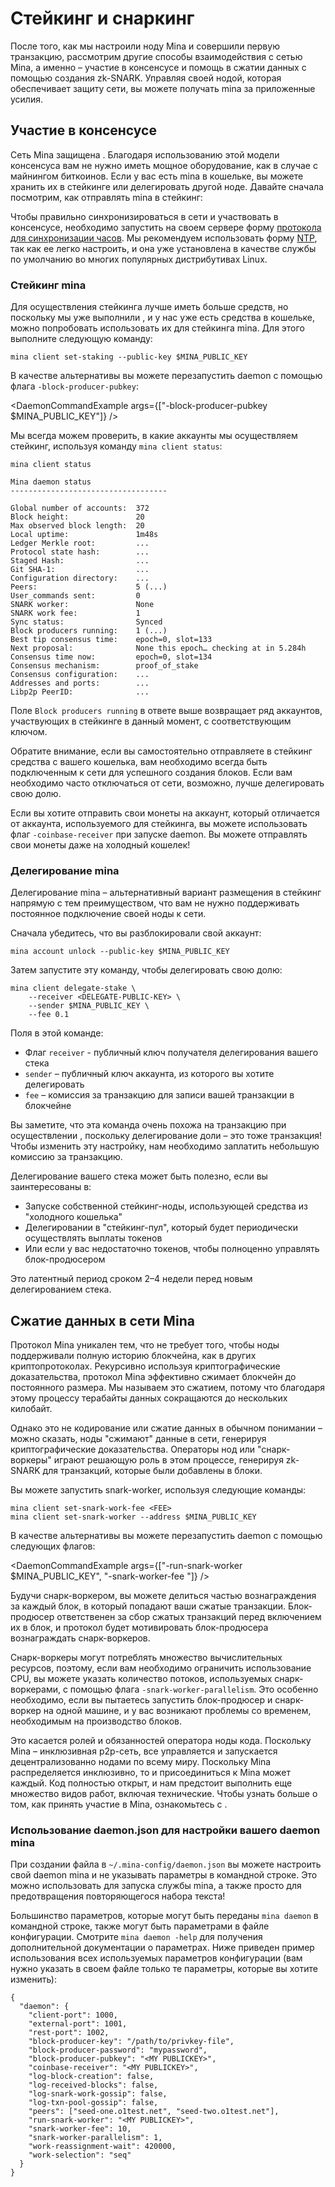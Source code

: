 
# Стейкинг и снаркинг

После того, как мы настроили ноду Mina и совершили первую транзакцию, рассмотрим другие способы взаимодействия с сетью Mina, а именно – участие в консенсусе и помощь в сжатии данных с помощью создания zk-SNARK. Управляя своей нодой, которая обеспечивает защиту сети, вы можете получать mina за приложенные усилия.

## Участие в консенсусе

Сеть Mina защищена <DocLink copy="консенсусом Proof-of-Stake" url="/glossary#proof-of-stake" />. Благодаря использованию этой модели консенсуса вам не нужно иметь мощное оборудование, как в случае с майнингом биткоинов. Если у вас есть mina в кошельке, вы можете хранить их в стейкинге или делегировать другой ноде. Давайте сначала посмотрим, как отправлять mina в стейкинг:

<Alert kind="warning">

Чтобы правильно синхронизироваться в сети и участвовать в консенсусе, необходимо запустить на своем сервере форму [протокола для синхронизации часов](https://en.wikipedia.org/wiki/Clock_synchronization). Мы рекомендуем использовать форму [NTP](https://en.wikipedia.org/wiki/Network_Time_Protocol), так как ее легко настроить, и она уже установлена в качестве службы по умолчанию во многих популярных дистрибутивах Linux.

</Alert>

### Стейкинг mina

Для осуществления стейкинга лучше иметь больше средств, но поскольку мы уже выполнили <DocLink copy="предыдущий шаг" url="/using-mina/send-payment#make-a-payment" />, и у нас уже есть средства в кошельке, можно попробовать использовать их для стейкинга mina. Для этого выполните следующую команду:

    mina client set-staking --public-key $MINA_PUBLIC_KEY

В качестве альтернативы вы можете перезапустить daemon с помощью флага `-block-producer-pubkey`:

<DaemonCommandExample args={["-block-producer-pubkey $MINA_PUBLIC_KEY"]} />

Мы всегда можем проверить, в какие аккаунты мы осуществляем стейкинг, используя команду `mina client status`:

```
mina client status

Mina daemon status
-----------------------------------

Global number of accounts:  372
Block height:               20
Max observed block length:  20
Local uptime:               1m48s
Ledger Merkle root:         ...
Protocol state hash:        ...
Staged Hash:                ...
Git SHA-1:                  ...
Configuration directory:    ...
Peers:                      5 (...)
User_commands sent:         0
SNARK worker:               None
SNARK work fee:             1
Sync status:                Synced
Block producers running:    1 (...)
Best tip consensus time:    epoch=0, slot=133
Next proposal:              None this epoch… checking at in 5.284h
Consensus time now:         epoch=0, slot=134
Consensus mechanism:        proof_of_stake
Consensus configuration:    ...
Addresses and ports:        ...
Libp2p PeerID:              ...
```

Поле `Block producers running` в ответе выше возвращает ряд аккаунтов, участвующих в стейкинге в данный момент, с соответствующим ключом.

<Alert kind="warning">

Обратите внимание, если вы самостоятельно отправляете в стейкинг средства с вашего кошелька, вам необходимо всегда быть подключенным к сети для успешного создания блоков. Если вам необходимо часто отключаться от сети, возможно, лучше делегировать свою долю.

</Alert>

Если вы хотите отправить свои монеты на аккаунт, который отличается от аккаунта, используемого для стейкинга, вы можете использовать флаг `-coinbase-receiver` при запуске daemon. Вы можете отправлять свои монеты даже на холодный кошелек!

### Делегирование mina

Делегирование mina – альтернативный вариант размещения в стейкинг напрямую с тем преимуществом, что вам не нужно поддерживать постоянное подключение своей ноды к сети.

Сначала убедитесь, что вы разблокировали свой аккаунт:

    mina account unlock --public-key $MINA_PUBLIC_KEY

Затем запустите эту команду, чтобы делегировать свою долю:

    mina client delegate-stake \
        --receiver <DELEGATE-PUBLIC-KEY> \
        --sender $MINA_PUBLIC_KEY \
        --fee 0.1

Поля в этой команде:

- Флаг `receiver` - публичный ключ получателя делегирования вашего стека
- `sender` – публичный ключ аккаунта, из которого вы хотите делегировать
- `fee` – комиссия за транзакцию для записи вашей транзакции в блокчейне

Вы заметите, что эта команда очень похожа на транзакцию при осуществлении <DocLink copy="платежа" url="/using-mina/send-payment#make-a-payment" />, поскольку делегирование доли – это тоже транзакция! Чтобы изменить эту настройку, нам необходимо заплатить небольшую комиссию за транзакцию.

Делегирование вашего стека может быть полезно, если вы заинтересованы в:

- Запуске собственной стейкинг-ноды, использующей средства из "холодного кошелька"
- Делегировании в "стейкинг-пул", который будет периодически осуществлять выплаты токенов
- Или если у вас недостаточно токенов, чтобы полноценно управлять блок-продюсером

<Alert>

Это латентный период сроком 2–4 недели перед новым делегированием стека.

</Alert>

## Сжатие данных в сети Mina

Протокол Mina уникален тем, что не требует того, чтобы ноды поддерживали полную историю блокчейна, как в других криптопротоколах. Рекурсивно используя криптографические доказательства, протокол Mina эффективно сжимает блокчейн до постоянного размера. Мы называем это сжатием, потому что благодаря этому процессу терабайты данных сокращаются до нескольких килобайт.

Однако это не кодирование или сжатие данных в обычном понимании – можно сказать, ноды "сжимают" данные в сети, генерируя криптографические доказательства. Операторы нод или "снарк-воркеры" играют решающую роль в этом процессе, генерируя zk-SNARK для транзакций, которые были добавлены в блоки.

Вы можете запустить snark-worker, используя следующие команды:

    mina client set-snark-work-fee <FEE>
    mina client set-snark-worker --address $MINA_PUBLIC_KEY

В качестве альтернативы вы можете перезапустить daemon с помощью следующих флагов:

<DaemonCommandExample
  args={["-run-snark-worker $MINA_PUBLIC_KEY", "-snark-worker-fee <fee>"]}
/>

Будучи снарк-воркером, вы можете делиться частью вознаграждения за каждый блок, в который попадают ваши сжатые транзакции. Блок-продюсер ответственен за сбор сжатых транзакций перед включением их в блок, и протокол будет мотивировать блок-продюсера вознаграждать снарк-воркеров.

Снарк-воркеры могут потреблять множество вычислительных ресурсов, поэтому, если вам необходимо ограничить использование CPU, вы можете указать количество потоков, используемых снарк-воркерами, с помощью флага `-snark-worker-parallelism`. Это особенно необходимо, если вы пытаетесь запустить блок-продюсер и снарк-воркер на одной машине, и у вас возникают проблемы со временем, необходимым на производство блоков.

Это касается ролей и обязанностей оператора ноды кода. Поскольку Mina – инклюзивная p2p-сеть, все управляется и запускается децентрализованно нодами по всему миру. Поскольку Mina распределяется инклюзивно, то и присоединиться к Mina может каждый. Код полностью открыт, и нам предстоит выполнить еще множество видов работ, включая технические. Чтобы узнать больше о том, как принять участие в Mina, ознакомьтесь с <DocLink copy="разделом о вкладе в Mina" url="/developers/contributing" />.

### Использование daemon.json для настройки вашего daemon mina

При создании файла в `~/.mina-config/daemon.json` вы можете настроить свой daemon mina и не указывать параметры в командной строке. Это можно использовать для запуска службы mina, а также просто для предотвращения повторяющегося набора текста!

Большинство параметров, которые могут быть переданы `mina daemon` в командной строке, также могут быть параметрами в файле конфигурации. Смотрите `mina daemon -help` для получения дополнительной документации о параметрах. Ниже приведен пример использования всех используемых параметров конфигурации (вам нужно указать в своем файле только те параметры, которые вы хотите изменить):

```
{
  "daemon": {
    "client-port": 1000,
    "external-port": 1001,
    "rest-port": 1002,
    "block-producer-key": "/path/to/privkey-file",
    "block-producer-password": "mypassword",
    "block-producer-pubkey": "<MY PUBLICKEY>",
    "coinbase-receiver": "<MY PUBLICKEY>",
    "log-block-creation": false,
    "log-received-blocks": false,
    "log-snark-work-gossip": false,
    "log-txn-pool-gossip": false,
    "peers": ["seed-one.o1test.net", "seed-two.o1test.net"],
    "run-snark-worker": "<MY PUBLICKEY>",
    "snark-worker-fee": 10,
    "snark-worker-parallelism": 1,
    "work-reassignment-wait": 420000,
    "work-selection": "seq"
  }
}
```
